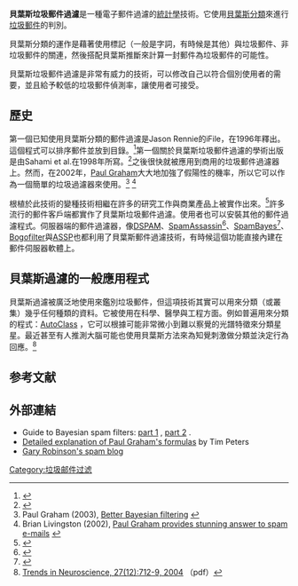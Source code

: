 '''貝葉斯垃圾郵件過濾'''是一種電子郵件過濾的[[統計學|統計學]]技術。它使用[[樸素貝葉斯分類器|貝葉斯分類]]來進行[[垃圾郵件|垃圾郵件]]的判別。

貝葉斯分類的運作是藉著使用標記（一般是字詞，有時候是其他）與垃圾郵件、非垃圾郵件的關連，然後搭配貝葉斯推斷來計算一封郵件為垃圾郵件的可能性。

貝葉斯垃圾郵件過濾是非常有威力的技術，可以修改自己以符合個別使用者的需要，並且給予較低的垃圾郵件偵測率，讓使用者可接受。

==歷史==
第一個已知使用貝葉斯分類的郵件過濾是Jason Rennie的iFile，在1996年釋出。這個程式可以排序郵件並放到目錄。<ref>{{cite web|url=http://people.csail.mit.edu/jrennie/ifile/old/README-0.1A|author=Jason Rennie|title=ifile|year=1996|access-date=2012-03-01|archive-date=2012-10-25|archive-url=https://www.webcitation.org/6BfV6cMYA?url=http://people.csail.mit.edu/jrennie/ifile/old/README-0.1A|dead-url=no}}</ref>第一個關於貝葉斯垃圾郵件過濾的學術出版是由Sahami et al.在1998年所寫。<ref>{{cite web|url=http://robotics.stanford.edu/users/sahami/papers-dir/spam.pdf|author=M. Sahami, S. Dumais, D. Heckerman, E. Horvitz|title=A Bayesian approach to filtering junk e-mail|publisher=AAAI'98 Workshop on Learning for Text Categorization|year=1998|access-date=2012-03-01|archive-date=2013-06-26|archive-url=https://www.webcitation.org/6HemWFERk?url=http://robotics.stanford.edu/users/sahami/papers-dir/spam.pdf|dead-url=no}}</ref>之後很快就被應用到商用的垃圾郵件過濾器上。然而，在2002年，[[Paul_Graham_(computer_programmer)|Paul Graham]]大大地加強了假陽性的機率，所以它可以作為一個簡單的垃圾過濾器來使用。<ref>Paul Graham (2003), [http://www.paulgraham.com/better.html Better Bayesian filtering] {{Wayback|url=http://www.paulgraham.com/better.html |date=20100621011536 }}</ref> <ref>Brian Livingston (2002), [http://www.infoworld.com/t/business/paul-graham-provides-stunning-answer-spam-e-mails-295 Paul Graham provides stunning answer to spam e-mails] {{Wayback|url=http://www.infoworld.com/t/business/paul-graham-provides-stunning-answer-spam-e-mails-295 |date=20100610014352 }}</ref>

根植於此技術的變種技術相繼在許多的研究工作與商業產品上被實作出來。<ref>{{cite web|url=http://kb.mozillazine.org/Junk_Mail_Controls|author=|title=Junk Mail Controls|publisher=MozillaZine|date=November 2009|access-date=2012-03-01|archive-date=2012-10-25|archive-url=https://www.webcitation.org/6BfV72i2w?url=http://kb.mozillazine.org/Junk_Mail_Controls|dead-url=no}}</ref>許多流行的郵件客戶端都實作了貝葉斯垃圾郵件過濾。使用者也可以安裝其他的郵件過濾程式。伺服器端的郵件過濾器，像[[DSPAM|DSPAM]]、[[SpamAssassin|SpamAssassin]]<ref name=twsSep14yy>{{cite web
 |title= Installation
 |publisher= ''Ubuntu manuals''
 |quote= Gary Robinson’s f(x) and combining algorithms, as used in SpamAssassin
 |date= 2010-09-18
 |url= http://manpages.ubuntu.com/manpages/gutsy/man1/sa-learn.1p.html
 |accessdate= 2010-09-18
 |deadurl= yes
 |archiveurl= https://web.archive.org/web/20100929165032/http://manpages.ubuntu.com/manpages/gutsy/man1/sa-learn.1p.html
 |archivedate= 2010-09-29
 }}</ref>、[[SpamBayes|SpamBayes]]<ref name=twsSep2>{{Cite news
 |title= Background Reading
 |publisher= ''SpamBayes project''
 |quote= Sharpen your pencils, this is the mathematical background (such as it is).* The paper that started the ball rolling: Paul Graham's A Plan for Spam.* Gary Robinson has an interesting essay suggesting some improvements to Graham's original approach.* Gary Robinson's Linux Journal article discussed using the chi squared distribution.
 |date= 2010-09-18
 |url= http://spambayes.sourceforge.net/background.html
 |accessdate= 2010-09-18
 |archive-date= 2010-09-06
 |archive-url= https://web.archive.org/web/20100906031341/http://spambayes.sourceforge.net/background.html
 |dead-url= no
 }}</ref>、[[Bogofilter|Bogofilter]]與[[Anti-Spam_SMTP_Proxy|ASSP]]也都利用了貝葉斯郵件過濾技術，有時候這個功能直接內建在郵件伺服器軟體上。

==貝葉斯過濾的一般應用程式==
貝葉斯過濾被廣泛地使用來鑑別垃圾郵件，但這項技術其實可以用來分類（或叢集）幾乎任何種類的資料。它被使用在科學、醫學與工程方面。例如普遍用來分類的程式：[http://ti.arc.nasa.gov/tech/rse/synthesis-projects-applications/autoclass/ AutoClass] {{Wayback|url=http://ti.arc.nasa.gov/tech/rse/synthesis-projects-applications/autoclass/ |date=20210420183737 }}，它可以根據可能非常微小到難以察覺的光譜特徵來分類星星。最近甚至有人推測大腦可能也使用貝葉斯方法來為知覺刺激做分類並決定行為回應。<ref>[http://www.bcs.rochester.edu/people/alex/pub/articles/KnillPougetTINS04.pdf Trends in Neuroscience, 27(12):712-9, 2004] {{Wayback|url=http://www.bcs.rochester.edu/people/alex/pub/articles/KnillPougetTINS04.pdf |date=20120204041533 }}（pdf）</ref>

== 参考文献 ==
{{reflist|2}}

==外部連結==
* Guide to Bayesian spam filters: [http://lwn.net/Articles/172491/ part 1] {{Wayback|url=http://lwn.net/Articles/172491/ |date=20210309055323 }}, [http://lwn.net/Articles/173910/ part 2] {{Wayback|url=http://lwn.net/Articles/173910/ |date=20210508032239 }}.
* [http://mail.python.org/pipermail/python-dev/2002-August/028216.html Detailed explanation of Paul Graham's formulas] {{Wayback|url=http://mail.python.org/pipermail/python-dev/2002-August/028216.html |date=20060704105215 }} by Tim Peters
* [https://web.archive.org/web/20070703150601/http://radio.weblogs.com/0101454/stories/2002/09/16/spamDetection.html Gary Robinson's spam blog]

[[Category:垃圾邮件过滤|Category:垃圾邮件过滤]]